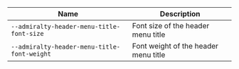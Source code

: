
| Name | Description |
| --- | --- |
| `--admiralty-header-menu-title-font-size` | Font size of the header menu title |
| `--admiralty-header-menu-title-font-weight` | Font weight of the header menu title |

